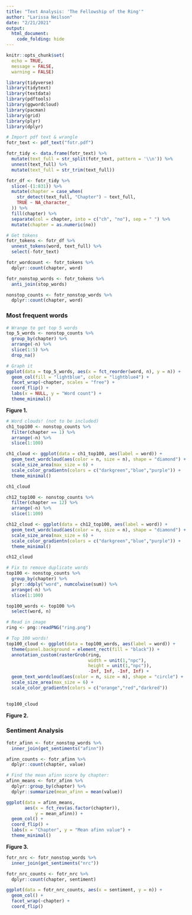 ```yaml
---
title: "Text Analysis: 'The Fellowship of the Ring'"
author: "Larissa Neilson"
date: "2/21/2021"
output:
  html_document:
    code_folding: hide
---
```


```r
knitr::opts_chunk$set(
  echo = TRUE,
  message = FALSE,
  warning = FALSE)

library(tidyverse)
library(tidytext)
library(textdata)
library(pdftools)
library(ggwordcloud)
library(pacman)
library(grid)
library(plyr)
library(dplyr)
```

```r
# Import pdf text & wrangle
fotr_text <- pdf_text("fotr.pdf")

fotr_tidy <- data.frame(fotr_text) %>% 
  mutate(text_full = str_split(fotr_text, pattern = '\\n')) %>% 
  unnest(text_full) %>% 
  mutate(text_full = str_trim(text_full)) 

fotr_df <- fotr_tidy %>% 
  slice(-(1:831)) %>% 
  mutate(chapter = case_when(
    str_detect(text_full, "Chapter") ~ text_full,
    TRUE ~ NA_character_
  )) %>% 
  fill(chapter) %>% 
  separate(col = chapter, into = c("ch", "no"), sep = " ") %>% 
  mutate(chapter = as.numeric(no))
```

```r
# Get tokens
fotr_tokens <- fotr_df %>% 
  unnest_tokens(word, text_full) %>% 
  select(-fotr_text)

fotr_wordcount <- fotr_tokens %>% 
  dplyr::count(chapter, word)
```

```r
fotr_nonstop_words <- fotr_tokens %>% 
  anti_join(stop_words)

nonstop_counts <- fotr_nonstop_words %>% 
  dplyr::count(chapter, word)
```

### Most frequent words

```r
# Wrange to get top 5 words
top_5_words <- nonstop_counts %>% 
  group_by(chapter) %>% 
  arrange(-n) %>% 
  slice(1:5) %>% 
  drop_na()

# Graph it
ggplot(data = top_5_words, aes(x = fct_reorder(word, n), y = n)) +
  geom_col(fill = "lightblue", color = "lightblue4") +
  facet_wrap(~chapter, scales = "free") +
  coord_flip() +
  labs(x = NULL, y = "Word count") +
  theme_minimal()
```

**Figure 1.**

```r
# Word clouds! (not to be included)
ch1_top100 <- nonstop_counts %>% 
  filter(chapter == 1) %>% 
  arrange(-n) %>% 
  slice(1:100)

ch1_cloud <- ggplot(data = ch1_top100, aes(label = word)) +
  geom_text_wordcloud(aes(color = n, size = n), shape = "diamond") +
  scale_size_area(max_size = 6) +
  scale_color_gradientn(colors = c("darkgreen","blue","purple")) +
  theme_minimal()

ch1_cloud

ch12_top100 <- nonstop_counts %>% 
  filter(chapter == 12) %>% 
  arrange(-n) %>% 
  slice(1:100)

ch12_cloud <- ggplot(data = ch12_top100, aes(label = word)) +
  geom_text_wordcloud(aes(color = n, size = n), shape = "diamond") +
  scale_size_area(max_size = 6) +
  scale_color_gradientn(colors = c("darkgreen","blue","purple")) +
  theme_minimal()

ch12_cloud
```

```r
# Fix to remove duplicate words
top100 <- nonstop_counts %>%
  group_by(chapter) %>%
  plyr::ddply("word", numcolwise(sum)) %>%  
  arrange(-n) %>% 
  slice(1:100)

top100_words <- top100 %>% 
  select(word, n)

# Read in image
ring <- png::readPNG("ring.png")

# Top 100 words!
top100_cloud <- ggplot(data = top100_words, aes(label = word)) +
  theme(panel.background = element_rect(fill = "black")) +
  annotation_custom(rasterGrob(ring, 
                               width = unit(1,"npc"), 
                               height = unit(1,"npc")), 
                               -Inf, Inf, -Inf, Inf) +
  geom_text_wordcloud(aes(color = n, size = n), shape = "circle") +
  scale_size_area(max_size = 6) +
  scale_color_gradientn(colors = c("orange","red","darkred"))
  

top100_cloud
```

**Figure 2.**

### Sentiment Analysis

```r
fotr_afinn <- fotr_nonstop_words %>% 
  inner_join(get_sentiments("afinn"))

afinn_counts <- fotr_afinn %>% 
  dplyr::count(chapter, value)

# Find the mean afinn score by chapter: 
afinn_means <- fotr_afinn %>% 
  dplyr::group_by(chapter) %>% 
  dplyr::summarize(mean_afinn = mean(value))

ggplot(data = afinn_means, 
       aes(x = fct_rev(as.factor(chapter)), 
           y = mean_afinn)) +
  geom_col() +
  coord_flip() +
  labs(x = "Chapter", y = "Mean afinn value") +
  theme_minimal()
```

**Figure 3.**

```r
fotr_nrc <- fotr_nonstop_words %>% 
  inner_join(get_sentiments("nrc"))

fotr_nrc_counts <- fotr_nrc %>% 
  dplyr::count(chapter, sentiment)

ggplot(data = fotr_nrc_counts, aes(x = sentiment, y = n)) +
  geom_col() +
  facet_wrap(~chapter) +
  coord_flip()
```

